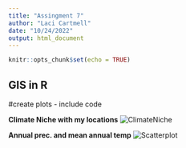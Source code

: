 ```yaml
---
title: "Assingment 7"
author: "Laci Cartmell"
date: "10/24/2022"
output: html_document
---
```


```r
knitr::opts_chunk$set(echo = TRUE)
```

## GIS in R

#create plots - include code

**Climate Niche with my locations**
![ClimateNiche](mysiteshape.png)

**Annual prec. and mean annual temp**
![Scatterplot](scatterplot.png)


